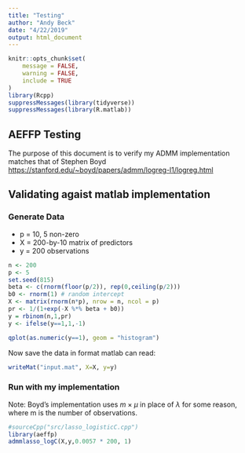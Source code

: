 ```yaml
---
title: "Testing"
author: "Andy Beck"
date: "4/22/2019"
output: html_document
---
```


```r
knitr::opts_chunk$set(
	message = FALSE,
	warning = FALSE,
	include = TRUE
)
library(Rcpp)
suppressMessages(library(tidyverse))
suppressMessages(library(R.matlab))
```

## AEFFP Testing

The purpose of this document is to verify my ADMM implementation matches that of Stephen Boyd [https://stanford.edu/~boyd/papers/admm/logreg-l1/logreg.html](https://stanford.edu/~boyd/papers/admm/logreg-l1/logreg.html)

## Validating agaist matlab implementation

### Generate Data

* p = 10, 5 non-zero
* X = 200-by-10 matrix of predictors
* y = 200 observations

```r
n <- 200
p <- 5
set.seed(815)
beta <- c(rnorm(floor(p/2)), rep(0,ceiling(p/2)))
b0 <- rnorm(1) # random intercept
X <- matrix(rnorm(n*p), nrow = n, ncol = p)
pr <- 1/(1+exp(-X %*% beta + b0))
y = rbinom(n,1,pr)
y <- ifelse(y==1,1,-1)

qplot(as.numeric(y==1), geom = "histogram")
```

Now save the data in format matlab can read:

```r
writeMat("input.mat", X=X, y=y)
```

### Run with my implementation

Note: Boyd's implementation uses $m \times \mu$ in place of $\lambda$ for some reason, where m is the number of observations.

```r
#sourceCpp("src/lasso_logisticC.cpp")
library(aeffp)
admmlasso_logC(X,y,0.0057 * 200, 1)
```

